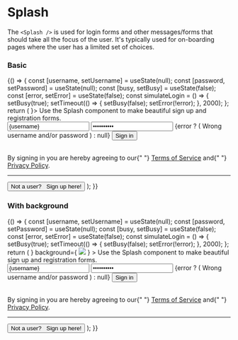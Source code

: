 
<Meta title="Components/Layout/Splash" component={Splash} />

# Splash

The `<Splash />` is used for login forms and other messages/forms that should take
all the focus of the user. It's typically used for on-boarding pages where the user has
a limited set of choices.

<ArgsTable of={Splash} />

### Basic

<Canvas>
    <Story name="basic">
        {() => {
            const [username, setUsername] = useState(null);
            const [password, setPassword] = useState(null);
            const [busy, setBusy] = useState(false);
            const [error, setError] = useState(false);
            const simulateLogin = () => {
                setBusy(true);
                setTimeout(() => {
                    setBusy(false);
                    setError(!error);
                }, 2000);
            };
            return (
                <Splash>
                    <SplashTitle logo={<LogoFull width="75%" />}>
                        <ContentWrapper mobile="up">
                            <Text block size="xlarge" weight="light">
                                Use the Splash component to make beautiful sign up and registration
                                forms.
                            </Text>
                        </ContentWrapper>
                    </SplashTitle>
                    <SplashContent>
                        <Row>
                            <Col lg={{ span: 12, offset: 6 }} md={{ span: 18, offset: 3 }}>
                                <Section>
                                    <SectionTitle
                                        title="Sign in"
                                        description="Sign in with your company email and password."
                                    />
                                    <Form>
                                        <FormItem>
                                            <Input
                                                value={username}
                                                onChange={setUsername}
                                                size="big"
                                                icon="user"
                                                placeholder="Your email"
                                            />
                                        </FormItem>
                                        <FormItem>
                                            <Input
                                                value={password}
                                                onChange={setPassword}
                                                size="big"
                                                icon="lock"
                                                type="password"
                                                placeholder="Your password"
                                                error={error}
                                            />
                                        </FormItem>
                                        {error ? (
                                            <FormItem>
                                                <Callout color="error" align="center">
                                                    Wrong username and/or password
                                                </Callout>
                                            </FormItem>
                                        ) : null}
                                        <FormItem>
                                            <Button
                                                type="submit"
                                                color="primary"
                                                size="big"
                                                fill
                                                onClick={simulateLogin}
                                                busy={busy}
                                            >
                                                Sign in
                                            </Button>
                                        </FormItem>
                                    </Form>
                                    <br />
                                    <Text opacity={40}>
                                        By signing in you are hereby agreeing to our{" "}
                                        <a href="/terms">Terms of Service</a> and{" "}
                                        <a href="/privacy-policy">Privacy Policy</a>.
                                    </Text>
                                </Section>
                                <hr />
                                <Button fill labelColor="primary">
                                    <Text color="base" opacity={80}>
                                        Not a user?
                                    </Text>
                                    &nbsp;&nbsp;Sign up here!
                                </Button>
                            </Col>
                        </Row>
                    </SplashContent>
                </Splash>
            );
        }}
    </Story>
</Canvas>

### With background

<Canvas>
    <Story name="with background">
        {() => {
            const [username, setUsername] = useState(null);
            const [password, setPassword] = useState(null);
            const [busy, setBusy] = useState(false);
            const [error, setError] = useState(false);
            const simulateLogin = () => {
                setBusy(true);
                setTimeout(() => {
                    setBusy(false);
                    setError(!error);
                }, 2000);
            };
            return (
                <Splash>
                    <SplashTitle
                        logo={<LogoFull width="75%" />}
                        background={
                            <Image
                                src="https://images.unsplash.com/photo-1603422868789-3c008ba99df9?ixid=MnwxMjA3fDB8MHxwaG90by1wYWdlfHx8fGVufDB8fHx8&ixlib=rb-1.2.1&auto=format&fit=crop&w=934&q=80"
                                scale="fill"
                            />
                        }
                    >
                        <Text block size="xlarge" weight="light" backgroundColor="primary">
                            Use the Splash component to make beautiful sign up and registration
                            forms.
                        </Text>
                    </SplashTitle>
                    <SplashContent>
                        <Row>
                            <Col
                                lg={{ span: 12, offset: 6 }}
                                md={{ span: 18, offset: 3 }}
                                sm={{ span: 20, offset: 2 }}
                            >
                                <Section>
                                    <SectionTitle
                                        title="Sign in"
                                        description="Sign in with your company email and password."
                                    />
                                    <Form>
                                        <FormItem>
                                            <Input
                                                value={username}
                                                onChange={setUsername}
                                                size="big"
                                                icon="user"
                                                placeholder="Your email"
                                            />
                                        </FormItem>
                                        <FormItem>
                                            <Input
                                                value={password}
                                                onChange={setPassword}
                                                size="big"
                                                icon="lock"
                                                type="password"
                                                placeholder="Your password"
                                                error={error}
                                            />
                                        </FormItem>
                                        {error ? (
                                            <FormItem>
                                                <Callout color="error" align="center">
                                                    Wrong username and/or password
                                                </Callout>
                                            </FormItem>
                                        ) : null}
                                        <FormItem>
                                            <Button
                                                type="submit"
                                                color="primary"
                                                size="big"
                                                fill
                                                onClick={simulateLogin}
                                                busy={busy}
                                            >
                                                Sign in
                                            </Button>
                                        </FormItem>
                                    </Form>
                                    <br />
                                    <Text opacity={40}>
                                        By signing in you are hereby agreeing to our{" "}
                                        <a href="/terms">Terms of Service</a> and{" "}
                                        <a href="/privacy-policy">Privacy Policy</a>.
                                    </Text>
                                </Section>
                                <hr />
                                <Button fill labelColor="primary">
                                    <Text color="base" opacity={80}>
                                        Not a user?
                                    </Text>
                                    &nbsp;&nbsp;Sign up here!
                                </Button>
                            </Col>
                        </Row>
                    </SplashContent>
                </Splash>
            );
        }}
    </Story>
</Canvas>

